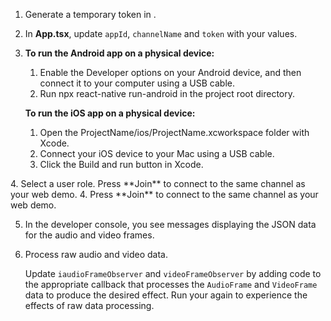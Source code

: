 <PlatformWrapper platform="react-native">

1.  Generate a temporary token in <Vg k="CONSOLE" />.

2.  In **App.tsx**, update `appId`, `channelName` and `token` with your values.

3. **To run the Android app on a physical device:**

    1. Enable the Developer options on your Android device, and then connect it to your computer using a USB cable.
    1. Run npx react-native run-android in the project root directory.

   **To run the iOS app on a physical device:**

    1. Open the ProjectName/ios/ProjectName.xcworkspace folder with Xcode.
    1. Connect your iOS device to your Mac using a USB cable.
    1. Click the Build and run button in Xcode. 

<ProductWrapper product="interactive-live-streaming">
4. Select a user role. Press **Join** to connect to the same channel as your web demo.
</ProductWrapper>

<ProductWrapper product="video-calling">
4. Press **Join** to connect to the same channel as your web demo.
</ProductWrapper>

5.  In the developer console, you see messages displaying the JSON data for the audio and video frames.

5.  Process raw audio and video data.

    Update `iaudioFrameObserver` and `videoFrameObserver` by adding code to the appropriate callback that processes the `AudioFrame` and `VideoFrame` data to produce the desired effect. Run your <Vpl k="CLIENT" /> again to experience the effects of raw data processing.

</PlatformWrapper>